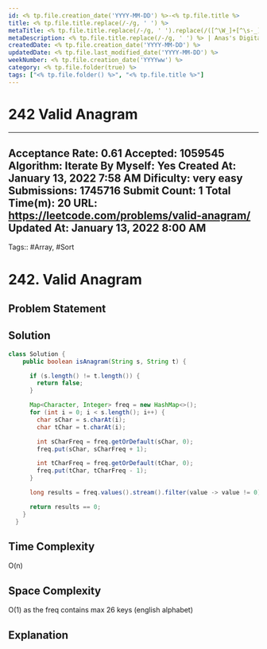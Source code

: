 ```yaml
---
id: <% tp.file.creation_date('YYYY-MM-DD') %>-<% tp.file.title %>
title: <% tp.file.title.replace(/-/g, ' ') %>
metaTitle: <% tp.file.title.replace(/-/g, ' ').replace(/([^\W_]+[^\s-_]+]*) */g, function (txt) {return txt.charAt(0).toUpperCase() + txt.substr(1).toLowerCase();}) %> | Anas's Digital Garden
metaDescription: <% tp.file.title.replace(/-/g, ' ') %> | Anas's Digital Garden
createdDate: <% tp.file.creation_date('YYYY-MM-DD') %>
updatedDate: <% tp.file.last_modified_date('YYYY-MM-DD') %>
weekNumber: <% tp.file.creation_date('YYYYww') %>
category: <% tp.file.folder(true) %>
tags: ["<% tp.file.folder() %>", "<% tp.file.title %>"]
---
```

# 242 Valid Anagram

---
Acceptance Rate: 0.61
Accepted: 1059545
Algorithm: Iterate
By Myself: Yes
Created At: January 13, 2022 7:58 AM
Dificulty: very easy
Submissions: 1745716
Submit Count: 1
Total Time(m): 20
URL: https://leetcode.com/problems/valid-anagram/
Updated At: January 13, 2022 8:00 AM
---
Tags:: #Array, #Sort
# 242. Valid Anagram

## Problem Statement

## Solution

```java
class Solution {
    public boolean isAnagram(String s, String t) {

      if (s.length() != t.length()) {
        return false;
      }

      Map<Character, Integer> freq = new HashMap<>();
      for (int i = 0; i < s.length(); i++) {
        char sChar = s.charAt(i);
        char tChar = t.charAt(i);

        int sCharFreq = freq.getOrDefault(sChar, 0);
        freq.put(sChar, sCharFreq + 1);

        int tCharFreq = freq.getOrDefault(tChar, 0);
        freq.put(tChar, tCharFreq - 1);
      }

      long results = freq.values().stream().filter(value -> value != 0).count();

      return results == 0;
    }
  }
```

## Time Complexity

O(n)

## Space Complexity

O(1) as the freq contains max 26 keys (english alphabet)

## Explanation
